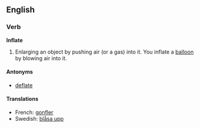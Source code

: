 ==English==
===Verb===
'''Inflate'''
# Enlarging an object by pushing air (or a gas) into it. You inflate a [[balloon]] by blowing air into it.

====Antonyms====
*[[deflate]]

====Translations====
*French: [[gonfler]]
*Swedish: [[blåsa upp]]